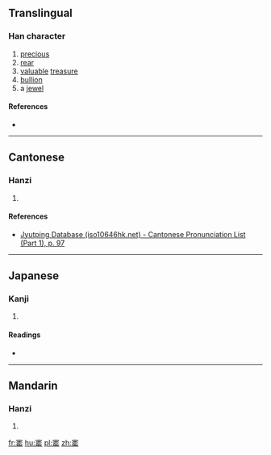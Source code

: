 ==Translingual==

===Han character===
{{Han char|rn=40|rad=宀|as=10|sn=13|four=|canj=十一土山 (JMGU)|ids=⿳[[宀]][[王]][[缶]]}}

# [[precious]]
# [[rear]]
# [[valuable]] [[treasure]]
# [[bullion]]
# a [[jewel]]

====References====
* {{Han ref|kx=0290.050|dkj=07265|dj=0574.060|hdz=20945.040|uh=5BDA|ud=23514}}

----

==Cantonese==

===Hanzi===
{{yue-hanzi|jyut=[[bou2]]|y=bou2}}

# {{defn|lang=yue|sort=宀10}}

====References====
* [http://www.iso10646hk.net/jp/document/download.jsp Jyutping Database (iso10646hk.net) - Cantonese Pronunciation List (Part 1), p. 97]

----

==Japanese==

===Kanji===
{{ja-kanji|grade=|rs=宀10}}

# {{defn|lang=ja|sort=宀10}}

====Readings====
* {{ja-readings|on=[[ほう]] (hō)|kun=[[たから]] (takara)}}

----

==Mandarin==

===Hanzi===
{{cmn-hanzi|pin=[[bǎo]] ([[bao3]])|wg=pao<sup>3</sup>}}

# {{defn|lang=cmn|sort=宀10}}

[[fr:寚]]
[[hu:寚]]
[[pl:寚]]
[[zh:寚]]
